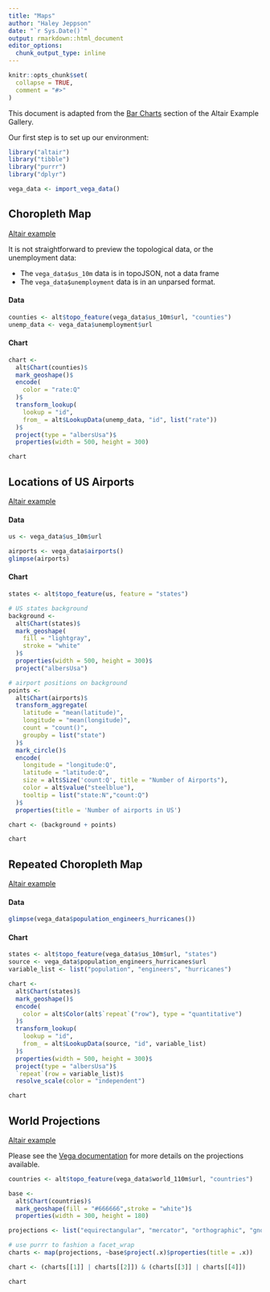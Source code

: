 ```yaml
---
title: "Maps"
author: "Haley Jeppson"
date: "`r Sys.Date()`"
output: rmarkdown::html_document
editor_options: 
  chunk_output_type: inline
---
```


```r
knitr::opts_chunk$set(
  collapse = TRUE,
  comment = "#>"
)
```

This document is adapted from the [Bar Charts](https://altair-viz.github.io/gallery/index.html#bar-charts) section of the Altair Example Gallery.

Our first step is to set up our environment:

```r
library("altair")
library("tibble")
library("purrr")
library("dplyr")

vega_data <- import_vega_data()
```

## Choropleth Map 

[Altair example](https://altair-viz.github.io/gallery/choropleth.html)

It is not straightforward to preview the topological data, or the unemployment data:

- The `vega_data$us_10m` data is in topoJSON, not a data frame
- The `vega_data$unemployment` data is in an unparsed format.

#### Data

```r
counties <- alt$topo_feature(vega_data$us_10m$url, "counties")
unemp_data <- vega_data$unemployment$url
```

#### Chart

```r
chart <- 
  alt$Chart(counties)$
  mark_geoshape()$
  encode(
    color = "rate:Q"
  )$
  transform_lookup(
    lookup = "id",
    from_ = alt$LookupData(unemp_data, "id", list("rate"))
  )$
  project(type = "albersUsa")$
  properties(width = 500, height = 300)

chart
```

## Locations of US Airports 

[Altair example](https://altair-viz.github.io/gallery/airports.html)

#### Data

```r
us <- vega_data$us_10m$url
```

```r
airports <- vega_data$airports()
glimpse(airports)
```

#### Chart

```r
states <- alt$topo_feature(us, feature = "states")

# US states background
background <-
  alt$Chart(states)$
  mark_geoshape(
    fill = "lightgray",
    stroke = "white"
  )$
  properties(width = 500, height = 300)$
  project("albersUsa")

# airport positions on background
points <- 
  alt$Chart(airports)$
  transform_aggregate(
    latitude = "mean(latitude)",
    longitude = "mean(longitude)",
    count = "count()",
    groupby = list("state")
  )$
  mark_circle()$
  encode(
    longitude = "longitude:Q",
    latitude = "latitude:Q",
    size = alt$Size('count:Q', title = "Number of Airports"),
    color = alt$value("steelblue"),
    tooltip = list("state:N","count:Q")
  )$
  properties(title = 'Number of airports in US')

chart <- (background + points)

chart
```

## Repeated Choropleth Map

[Altair example](https://altair-viz.github.io/gallery/choropleth_repeat.html)

#### Data

```r
glimpse(vega_data$population_engineers_hurricanes())
```

#### Chart

```r
states <- alt$topo_feature(vega_data$us_10m$url, "states")
source <- vega_data$population_engineers_hurricanes$url
variable_list <- list("population", "engineers", "hurricanes")

chart <- 
  alt$Chart(states)$
  mark_geoshape()$
  encode(
    color = alt$Color(alt$`repeat`("row"), type = "quantitative")
  )$
  transform_lookup(
    lookup = "id",
    from_ = alt$LookupData(source, "id", variable_list)
  )$
  properties(width = 500, height = 300)$
  project(type = "albersUsa")$
  `repeat`(row = variable_list)$
  resolve_scale(color = "independent")

chart
```


## World Projections 

[Altair example](https://altair-viz.github.io/gallery/world_projections.html)

Please see the [Vega documentation](https://vega.github.io/vega-lite/docs/projection.html) for more details on the projections available. 


```r
countries <- alt$topo_feature(vega_data$world_110m$url, "countries")

base <-  
  alt$Chart(countries)$
  mark_geoshape(fill = "#666666",stroke = "white")$
  properties(width = 300, height = 180)

projections <- list("equirectangular", "mercator", "orthographic", "gnomonic")

# use purrr to fashion a facet_wrap
charts <- map(projections, ~base$project(.x)$properties(title = .x))

chart <- (charts[[1]] | charts[[2]]) & (charts[[3]] | charts[[4]])

chart
```

